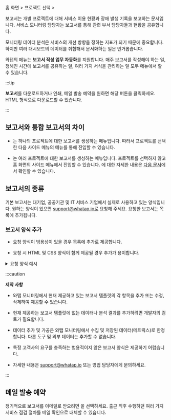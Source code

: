 홈 화면 &gt; 프로젝트 선택 &gt; <Cmdname sid="report" className="uitext" />

보고서는 개별 프로젝트에 대해 서비스 이용 현황과 장애 발생 기록을 보고하는 문서입니다. 서비스 모니터링 담당자는 보고서를 통해 관련 부서 담당자들과 현황을 공유합니다.

모니터링 데이터 분석은 서비스의 개선 방향을 정하는 지표가 되기 때문에 중요합니다. 하지만 여러 대시보드의 데이터를 취합해서 문서화하는 일은 번거롭습니다.  

와탭의 <Cmdname sid="report" className="uitext" /> 메뉴는 **보고서 작성 업무 자동화**를 지원합니다. 매주 보고서를 작성해야 하는 일, 정해진 시간에 보고서를 공유하는 일, 여러 가지 서식을 관리하는 일 모두 <Cmdname sid="report" className="uitext" /> 메뉴에서 할 수 있습니다.

:::tip

**보고서**를 다운로드하거나 인쇄, 메일 발송 예약을 원하면 해당 버튼을 클릭하세요. HTML 형식으로 다운로드할 수 있습니다.

:::

## 보고서와 통합 보고서의 차이

* <Cmdname sid="report" className="uitext" />는 하나의 프로젝트에 대한 보고서를 생성하는 메뉴입니다. 따라서 프로젝트를 선택한 다음 사이드 메뉴의 <Cmdname sid="report" className="uitext" /> 메뉴를 통해 진입할 수 있습니다.

* <Cmdname sid="integrated_report" className="uitext" />는 여러 프로젝트에 대한 보고서를 생성하는 메뉴입니다. 프로젝트를 선택하지 않고 홈 화면의 사이드 메뉴에서 진입할 수 있습니다. <Cmdname sid="integrated_report" className="uitext" />에 대한 자세한 내용은 [다음 문서](integrated-report)에서 확인할 수 있습니다.


## 보고서의 종류

기본 보고서는 대기업, 공공기관 및 IT 서비스 기업에서 실제로 사용하고 있는 양식입니다. 원하는 양식이 있으면 support@whatap.io로 요청해 주세요. 요청한 보고서는 <Cmdname sid="report" className="uitext" /> 목록에 추가됩니다.

### 보고서 양식 추가

* 요청 양식이 범용성이 있을 경우 <Cmdname sid="report" className="uitext" /> 목록에 추가로 제공합니다.

* 요청 시 HTML 및 CSS 양식이 함께 제공될 경우 추가가 용이합니다.

<details>

<summary>요청 양식 예시</summary>

보고서 양식 추가 요청 시 예시와 같이 원하는 HTML 및 CSS 양식 첨부를 권장합니다. 세부 사항은 다음 예시 파일을 참조하세요. 

* <a target="_blank" href={ require("/exp/custom-report-template.html.zip").default } download>예시 파일</a>: 다운로드 후 <span class='api'>ZIP</span> 형식의 압축을 풀어 <span class='api'>HTML</span> 형식의 예시 파일을 확인하세요. 파일 내 주석에 커스터마이징을 위한 CSS 영역과 HTML 영역 안내가 기술되어있습니다.

<iframe src="../exp/custom-report-template.html" height="1050px" width="100%" scrolling="no"></iframe>

</details>

:::caution

**제약 사항**

* 와탭 모니터링에서 현재 제공하고 있는 보고서 템플릿의 각 항목을 추가 또는 수정, 삭제하여 제공할 수 있습니다. 

* 현재 제공하는 보고서 템플릿에 없는 데이터나 분석 결과를 추가하려면 개발자의 검토가 필요합니다.

* 데이터 추가 및 가공은 와탭 모니터링에서 수집 및 저장된 데이터(메트릭스)로 한정합니다. 다른 도구 및 외부 데이터는 추가할 수 없습니다.

* 특정 고객사의 요구를 충족하는 범용적이지 않은 보고서 양식은 제공하기 어렵습니다.

* 자세한 내용은 support@whatap.io 또는 영업 담당자에게 문의하세요.

:::

## 메일 발송 예약

정기적으로 보고서를 이메일로 받으려면 <Cmdname sid="set_up_emailing" className="uitext" />을 선택하세요. 출근 직후 수행하던 여러 가지 서비스 점검 절차를 메일 확인으로 대체할 수 있습니다.

<ImgLang img='report_mail.png' desc='report mail' />